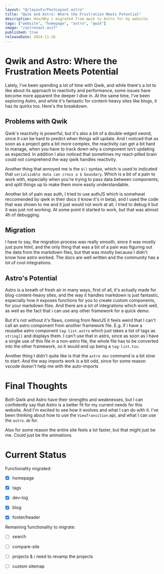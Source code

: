 ```yaml
---
layout: "@/layouts/PostLayout.astro"
title: "Qwik and Astro: Where the Frustration Meets Potential"
description: How/Why i migrated from qwik to Astro for my website.
tags: ["website", "homepage", "astro", "qwik"]
image: "/astronaut.avif"
published: true
releaseDate: 2024-11-16
---
```

# Qwik and Astro: Where the Frustration Meets Potential
Lately, I've been spending a lot of time with Qwik, and while there's a lot to like about its approach to reactivity and performance, 
some issues have become more apparent the deeper I dive in. 
At the same time, I've been exploring Astro, and while it's fantastic for content-heavy sites like blogs, it has its quirks too. 
Here's the breakdown.

## Problems with Qwik
Qwik's reactivity is powerful, but it's also a bit of a double-edged sword, since it can be hard to predict when things will update. 
And I noticed that as soon as a project gets a bit more complex, the reactivity can get a bit hard to manage, when you have to track down why a component isn't updating as expected.
In addition I also noticed that sometimes my react-pilled brain could not comprehend the way qwik handles reactivity.

Another thing that annoyed me is the `$()` syntax, which is used to indicated that `serializable data can cross a $ boundary`.
Which is a bit of a pain to work with, especially when you're trying to pass data between components, and split things up to make them more easily understandable.

Another bit of pain was auth, I tried to use authJS which is somehwat reccomended by qwik in their docs (i know it's in beta), 
and I used the code that was shown to me and it just would not work at all, I tried to debug it but it was just not working. 
At some point it started to work, but that was almost 4h of debugging.

## Migration

I have to say, the migration process was really smooth, since it was mostly just pure html, 
and the only thing that was a bit of a pain was figuring out the data from the markdown files, but that was mostly because I didn't know how astro worked.
The docs are well written and the community has a lot of cool integrations.

## Astro's Potential

Astro is a breath of fresh air in many ways, first of all, it's actually made for blog-content-heavy sites, 
and the way it handles markdown is just fantastic, especially how it exposes functions for you to create custom components, for your markdown files.
And there are a lot of integrations which work well, as well as the fact that i can use any other framework for a quick demo.

But it's not without it's flaws, coming from NextJS it feels weird that I can't call an astro component from another framework file. 
E.g. if i have a reusalbe astro component `tag-list.astro` which just takes a list of tags as `string[]` and displays them. 
I can't use that in astro, since as soon as I have a single use of this file in a non-astro file, 
the whole file has to be converted into the other framework, so it would end up being a `tag-list.tsx`.

Another thing I didn't quite like is that the `astro dev` command is a bit slow to start.
And the way imports work is a bit odd, since for some reason vscode doesn't help me with the auto-imports


# Final Thoughts
Both Qwik and Astro have their strengths and weaknesses, but I can confidently say that Astro is a better fit for my current needs for this website.
And I'm excited to see how it evolves and what I can do with it.
I've been thinking about how to use the `ViewTransition` api, and what I can use the ``astro.db`` for.

Also for some reason the entire site feels a lot faster, but that might just be me. Could just be the animations.

# Current Status
Functionality migrated:
- [x] homepage
- [x] tags
- [x] dev-log
- [x] blog
- [x] footer/header


Remaining functionality to migrate:
- [ ] search
- [ ] compare-site
- [ ] projects & i need to revamp the projects
- [ ] custom sitemap

